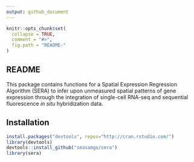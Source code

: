 ```yaml
---
output: github_document
---
```


<!-- README.md is generated from README.Rmd. Please edit that file -->

````r
knitr::opts_chunk$set(
  collapse = TRUE,
  comment = "#>",
  fig.path = "README-"
)

````

## README

This package contains functions for a Spatial Expression Regression Algorithm (SERA) to infer upon unmeasured spatial patterns of gene expression through the integration of single-cell RNA-seq and sequential fluorescence *in situ* hybridization data.

## Installation

````r
install.packages("devtools", repos="http://cran.rstudio.com/")
library(devtools)
devtools::install_github("seasamgo/sera")
library(sera)
````
